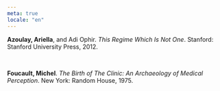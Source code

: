 ```yaml
---
meta: true
locale: "en"
---
```


**Azoulay, Ariella**, and Adi Ophir. *This Regime Which Is Not One*. Stanford: Stanford University Press, 2012.

<br/>

**Foucault, Michel**. *The Birth of The Clinic: An Archaeology of Medical Perception*. New York: Random House, 1975.